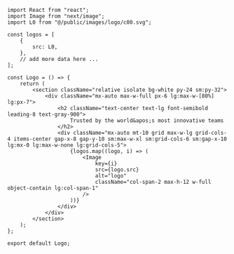 ```tsx
import React from "react";
import Image from "next/image";
import L0 from "@/public/images/logo/c00.svg";

const logos = [
    {
        src: L0,
    },
    // add more data here ...
];

const Logo = () => {
    return (
        <section className="relative isolate bg-white py-24 sm:py-32">
            <div className="mx-auto max-w-full px-6 lg:max-w-[80%] lg:px-7">
                <h2 className="text-center text-lg font-semibold leading-8 text-gray-900">
                    Trusted by the world&apos;s most innovative teams
                </h2>
                <div className="mx-auto mt-10 grid max-w-lg grid-cols-4 items-center gap-x-8 gap-y-10 sm:max-w-xl sm:grid-cols-6 sm:gap-x-10 lg:mx-0 lg:max-w-none lg:grid-cols-5">
                    {logos.map((logo, i) => (
                        <Image
                            key={i}
                            src={logo.src}
                            alt="logo"
                            className="col-span-2 max-h-12 w-full object-contain lg:col-span-1"
                        />
                    ))}
                </div>
            </div>
        </section>
    );
};

export default Logo;
```